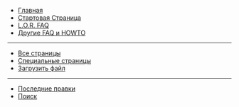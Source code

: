 * [http://www.linux.org.ru/ Главная]
* [[СтартоваяСтраница|Стартовая Страница]]
* [[lor-faq|L.O.R. FAQ]]
* [[faq_howto|Другие FAQ и HOWTO]]
----
* [[Special:Allpages|Все страницы]]
* [[Special:Specialpages|Специальные страницы]]
* [[Special:Upload|Загрузить файл]]
----
* [[Special:RecentChanges|Последние правки]]
* [http://www.linux.org.ru/search.jsp Поиск]
